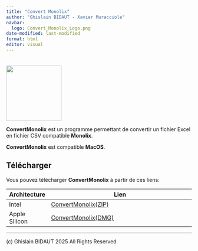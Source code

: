 ```yaml
---
title: "Convert Monolix"
author: "Ghislain BIDAUT - Xavier Muracciole"
navbar:
  logo: Convert_Monolix_Logo.png
date-modified: last-modified
format: html
editor: visual
---
```


<img src="Convert_Monolix_Logo.png" style="width:150px; margin-top:20px;">

**ConvertMonolix** est un programme permettant de convertir un fichier Excel en fichier CSV compatible **Monolix**.

**ConvertMonolix** est compatible **MacOS**.

## Télécharger

Vous pouvez télécharger **ConvertMonolix** à partir de ces liens:

| Architecture  | Lien                                                       |
|---------------|------------------------------------------------------------|
| Intel         | [ConvertMonolix(ZIP) ](Apps/Intel_x86_64/ConvertMonolix.zip) |
| Apple Silicon | [ConvertMonolix(DMG) ](Apps/Arm64/ConvertMonolix.dmg) |

------------------------------------------------------------------------

\(c\) Ghislain BIDAUT 2025 All Rights Reserved
